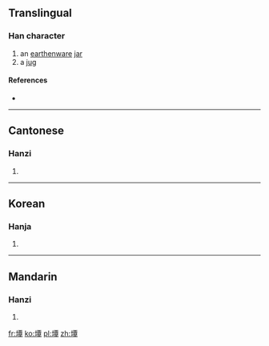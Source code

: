 ==Translingual==

===Han character===
{{Han char|rn=32|rad=土|as=12|sn=15|four=|canj=土一田十 (GMWJ)|ids=⿰[[土]][[覃]]}}

# an [[earthenware]] [[jar]]
# a [[jug]]

====References====
* {{Han ref|kx=0239.241|dkj=05484|hdz=10486.090|uh=58B0|ud=22704}}

----

==Cantonese==

===Hanzi===
{{yue-hanzi|jyut=[[taam4]]|y=taam4}}

# {{defn|lang=yue|sort=土12}}

----

==Korean==

===Hanja===
{{ko-hanja|hangeul=담|rv=dam|mr=tam}}

# {{defn|lang=ko|sort=土12}}

----

==Mandarin==

===Hanzi===
{{cmn-hanzi|pin=[[tán]] ([[tan2]])|wg=t'an<sup>2</sup>}}

# {{defn|lang=cmn|sort=土12}}

[[fr:墰]]
[[ko:墰]]
[[pl:墰]]
[[zh:墰]]